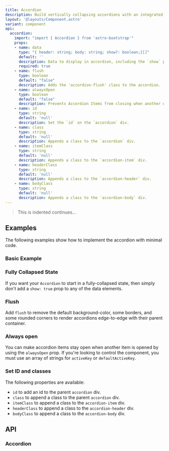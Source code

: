 ```yaml
---
title: Accordion
description: Build vertically collapsing accordions with an integrated JS module.
layout: '@layouts/Component.astro'
variant: component
api:
  accordion:
    import: "import { Accordion } from 'astro-bootstrap'"
    props:
    - name: data
      type: "{ header: string; body: string; show?: boolean;}[]"
      default: ''
      description: Data to display in accordion, including the `show` property.
      required: true
    - name: flush
      type: boolean
      default: "false"
      description: Adds the 'accordion-flush' class to the accordion.
    - name: alwaysOpen
      type: boolean
      default: "false"
      description: Prevents Accordion Items from closing when another one is opened
    - name: id
      type: string
      default: 'null'
      description: Set the `id` on the `accordion` div.
    - name: class
      type: string
      default: 'null'
      description: Appends a class to the `accordion` div.
    - name: itemClass
      type: string
      default: 'null'
      description: Appends a class to the `accordion-item` div.
    - name: headerClass
      type: string
      default: 'null'
      description: Appends a class to the `accordion-header` div.
    - name: bodyClass
      type: string
      default: 'null'
      description: Appends a class to the `accordion-body` div.
---
```


> This is indented
> continues...

## Examples

The following examples show how to implement the accordion with minimal code.

### Basic Example

<Example>
  <Standard slot="component" />
  <Fragment slot="code" set:html={rawStandard} />
</Example>

### Fully Collapsed State

If you want your `Accordion` to start in a fully-collapsed state, then simply don't add a `show: true` prop to any of the data elements.

<Example>
  <Collapsed slot="component" />
  <Fragment slot="code" set:html={rawCollapsed} />
</Example>

### Flush

Add `flush` to remove the default background-color, some borders, and some rounded corners to render accordions edge-to-edge with their parent container.

<Example>
  <Flush slot="component" />
  <Fragment slot="code" set:html={rawFlush} />
</Example>

### Always open

You can make accordion items stay open when another item is opened by using the `alwaysOpen` prop. If you're looking to
control the component, you must use an array of strings for `activeKey` or `defaultActiveKey`.

<Example>
  <AlwaysOpen slot="component" />
  <Fragment slot="code" set:html={rawAlwaysOpen} />
</Example>

### Set ID and classes

The following properties are available:

- `id` to add an id to the parent `accordion` div.
- `class` to append a class to the parent `accordion` div.
- `itemClass` to append a class to the `accordion-item` div.
- `headerClass` to append a class to the `accordion-header` div.
- `bodyClass` to append a class to the `accordion-body` div.

<Example>
  <IdAndClasses slot="component" />
  <Fragment slot="code" set:html={rawIdAndClasses} />
</Example>


## API

### Accordion 

<Api component={frontmatter.api.accordion} />
